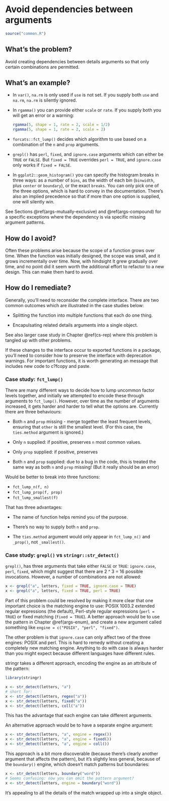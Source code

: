 # Avoid dependencies between arguments {#args-independence}

```r
source("common.R")
```

## What's the problem?

Avoid creating dependencies between details arguments so that only certain combinations are permitted.

## What's an example?

*   In `var()`, `na.rm` is only used if `use` is not set. If you supply both 
    `use` and `na.rm`, `na.rm` is silently ignored.

*   In `rgamma()` you can provide either `scale` or `rate`. If you supply both
    you will get an error or a warning:
  
    ```r
    rgamma(5, shape = 1, rate = 2, scale = 1/2)
    rgamma(5, shape = 1, rate = 2, scale = 2)
    ```

*   `forcats::fct_lump()` decides which algorithm to use based on a 
    combination of the `n` and `prop` arguments.

*   `grepl()` has `perl`, `fixed`, and `ignore.case` arguments which can
    either be `TRUE` or `FALSE`. But `fixed = TRUE` overrides `perl = TRUE`, 
    and `ignore.case` only works if `fixed = FALSE`.

*   In `ggplot2::geom_histogram()` you can specify the histogram breaks in 
    three ways: as a number of `bins`, as the width of each bin (`binwidth`, 
    plus `center` or `boundary`), or the exact `breaks`. You can only pick 
    one of the three options, which is hard to convey in the documentation.
    There's also an implied precedence so that if more than one option is 
    supplied, one will silently win.

See Sections \@ref(args-mutually-exclusive) and \@ref(args-compound) for a specific exceptions where the dependency is via specific missing argument patterns.

## How do I avoid?

Often these problems arise because the scope of a function grows over time. When the function was initially designed, the scope was small, and it grows incrementally over time. Now, with hindsight It grew gradually over time, and no point did it seem worth the additional effort to refactor to a new design. This can make them hard to avoid. 

## How do I remediate?

Generally, you'll need to reconsider the complete interface. There are two common outcomes which are illustrated in the case studies below:

* Splitting the function into multiple functions that each do one thing.

* Encapulsating related details arguments into a single object.

See also larger case study in Chapter \@ref(cs-rep) where this problem is tangled up with other problems.

If these changes to the interface occur to exported functions in a package, you'll need to consider how to preserve the interface with deprecation warnings. For important functions, it is worth generating an message that includes new code to c?fcopy and paste.

### Case study: `fct_lump()` {#cs-fct-lump}

There are many different ways to decide how to lump uncommon factor levels together, and initially we attempted to encode these through arguments to `fct_lump()`. However, over time as the number of arguments increased, it gets harder and harder to tell what the options are. Currently there are three behaviours:

* Both `n` and `prop` missing - merge together the least
  frequent levels, ensuring that `other` is still the smallest level.
  (For this case, the `ties.method` argument is ignored.)
  
* Only `n` supplied: if positive, preserves `n` most common values. 

* Only `prop` supplied: if positive, preserves 

* Both `n` and `prop` supplied: due to a bug in the code, this is treated
  the same way as both `n` and `prop` missing! (But it really should be an 
  error)

Would be better to break into three functions:

* `fct_lump_n(f, n)`
* `fct_lump_prop(f, prop)`
* `fct_lump_smallest(f)`

That has three advantages:

* The name of function helps remind you of the purpose.

* There's no way to supply both `n` and `prop`.

* The `ties.method` argument would only appear in `fct_lump_n()` and `_prop()`,
  not `_smallest()`.

### Case study: `grepl()` vs `stringr::str_detect()`

<!-- 
https://github.com/wch/r-source/blob/trunk/src/main/grep.c#L891-L1151 -->

`grepl()`, has three arguments that take either `FALSE` or `TRUE`: `ignore.case`, `perl`, `fixed`, which might suggest that there are 2 ^ 3 = 16 possible invocations. However, a number of combinations are not allowed:

```r
x <- grepl("a", letters, fixed = TRUE, ignore.case = TRUE)
x <- grepl("a", letters, fixed = TRUE, perl = TRUE)
```

Part of this problem could be resolved by making it more clear that one important choice is the matching engine to use:  POSIX 1003.2 extended regular expressions (the default), Perl-style regular expressions (`perl = TRUE`) or fixed matching (`fixed = TRUE`). A better approach would be to use the pattern in Chapter \@ref(args-enum), and create a new argument called something like `engine = c("POSIX", "perl", "fixed")`.

The other problem is that `ignore.case` can only affect two of the three engines: POSIX and perl. This is hard to remedy without creating a completely new matching engine. Anything to do with case is always harder than you might expect because different languages have different rules.

stringr takes a different approach, encoding the engine as an attribute of the pattern:

```r
library(stringr)

x <- str_detect(letters, "a")
# short for:
x <- str_detect(letters, regex("a"))
x <- str_detect(letters, fixed("a"))
x <- str_detect(letters, coll("a"))
```

This has the advantage that each engine can take different arguments. 

An alternative approach would be to have a separate engine argument:

```r
x <- str_detect(letters, "a", engine = regex())
x <- str_detect(letters, "a", engine = fixed())
x <- str_detect(letters, "a", engine = coll())
```

This approach is a bit more discoverable (because there's clearly another argument that affects the pattern), but it's slightly less general, because of the `boundary()` engine, which doesn't match patterns but boundaries:

```r
x <- str_detect(letters, boundary("word"))
# Seems confusing: now you can omit the pattern argument?
x <- str_detect(letters, engine = boundary("word"))
```

It's appealing to all the details of the match wrapped up into a single object. 
